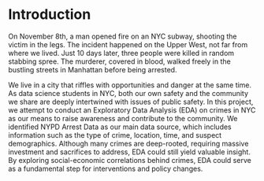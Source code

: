 # Introduction

On November 8th, a man opened fire on an NYC subway, shooting the victim in the legs. The incident happened on the Upper West, not far from where we lived. Just 10 days later, three people were killed in random stabbing spree. The murderer, covered in blood, walked freely in the bustling streets in Manhattan before being arrested. 

We live in a city that riffles with opportunities and danger at the same time. As data science students in NYC, both our own safety and the community we share are deeply intertwined with issues of public safety. In this project, we attempt to conduct an Exploratory Data Analysis (EDA) on crimes in NYC as our means to raise awareness and contribute to the community. We identified NYPD Arrest Data as our main data source, which includes information such as the type of crime, location, time, and suspect demographics. Although many crimes are deep-rooted, requiring massive investment and sacrifices to address, EDA could still yield valuable insight. By exploring social-economic correlations behind crimes, EDA could serve as a fundamental step for interventions and policy changes. 